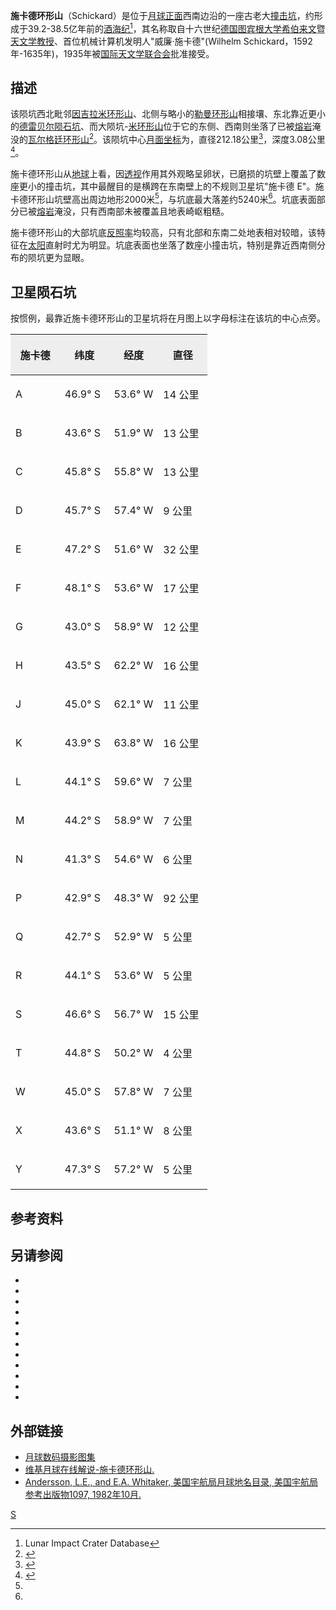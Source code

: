 {{coord|44.38|S|55.11|W|globe:Moon|display=title}}
{{lunar crater data|
 image=Schickard crater 4160 h2.jpg|240px|
 caption=[[月球轨道器4号|月球轨道器4号]]拍摄的图像|
 latitude=44.38|
 N_or_S=S|
 longitude=55.11|
 E_or_W=W|
 diameter=212.18公里|
 depth=3.08公里|
 colong=55|
 eponym=威廉·施卡德}}
'''施卡德环形山'''（Schickard）是位于[[月球正面|月球正面]]西南边沿的一座古老大[[撞击坑|撞击坑]]，约形成于39.2-38.5亿年前的[[酒海纪|酒海纪]]<ref name=LICD>Lunar Impact Crater Database</ref>，其名称取自十六世纪[[德国|德国]][[蒂宾根大学|图宾根大学]][[希伯来文|希伯来文]]暨[[天文学|天文学]][[教授|教授]]、首位机械计算机发明人"威廉·施卡德"(Wilhelm Schickard，1592年-1635年)，1935年被[[国际天文学联合会|国际天文学联合会]]批准接受。

==描述==

该陨坑西北毗邻[[因吉拉米环形山|因吉拉米环形山]]、北侧与略小的[[勒曼环形山|勒曼环形山]]相接壤、东北靠近更小的[[德雷贝尔陨石坑|德雷贝尔陨石坑]]、而大陨坑-[[米环形山|米环形山]]位于它的东侧、西南则坐落了已被[[熔岩|熔岩]]淹没的[[瓦尔格廷环形山|瓦尔格廷环形山]]<ref>{{Cite web |url=http://planetarynames.wr.usgs.gov/images/Lunar/lac_110_lo.pdf |title=Crater Schickard on LAC-110 map. |accessdate=2016-10-22 |archive-date=2013-02-20 |archive-url=https://web.archive.org/web/20130220194218/http://planetarynames.wr.usgs.gov/images/Lunar/lac_110_lo.pdf |dead-url=no }}</ref>。该陨坑中心[[月面坐标|月面坐标]]为{{Coord|44.38|S|55.11|W|globe:Moon|nogoogle=1|noosm=1}}，直径212.18公里<ref name="IAU">{{Cite web |url=http://planetarynames.wr.usgs.gov/Feature/5368 |title=Directory of the International Astronomical Union |access-date=2016-10-22 |archive-date=2019-12-07 |archive-url=https://web.archive.org/web/20191207112439/https://planetarynames.wr.usgs.gov/Feature/5368 |dead-url=no }}</ref>，深度3.08公里<ref>{{Cite web |url=http://fisherka.csolutionshosting.net/astronote/plan/craterdepth/html/CraterDepthFeatureNameWestfall.html |title=John E. Westfall's Atlas of the Lunar Terminator, Cambridge Univ. Press (2000) |accessdate=2016-10-22 |archive-date=2014-12-18 |archive-url=https://archive.today/20141218234310/http://fisherka.csolutionshosting.net/astronote/plan/craterdepth/html/CraterDepthFeatureNameWestfall.html |dead-url=yes }}</ref>。

施卡德环形山从[[地球|地球]]上看，因[[透视|透视]]作用其外观略呈卵状，已磨损的坑壁上覆盖了数座更小的撞击坑，其中最醒目的是横跨在东南壁上的不规则卫星坑"施卡德 E"。施卡德环形山坑壁高出周边地形2000米<ref name="LICD"/>，与坑底最大落差约5240米<ref name="LICD"/>。坑底表面部分已被[[熔岩|熔岩]]淹没，只有西南部未被覆盖且地表崎岖粗糙。

施卡德环形山的大部坑底[[反照率|反照率]]均较高，只有北部和东南二处地表相对较暗，该特征在[[太阳|太阳]]直射时尤为明显。坑底表面也坐落了数座小撞击坑，特别是靠近西南侧分布的陨坑更为显眼。

==卫星陨石坑==
按惯例，最靠近施卡德环形山的卫星坑将在月图上以字母标注在该坑的中心点旁。

{| class="wikitable"
!width="25%" style="background:#eeeeee;" |施卡德
!width="25%" style="background:#eeeeee;" |纬度
!width="25%" style="background:#eeeeee;" |经度
!width="25%" style="background:#eeeeee;" |直径
|- 
| A
| 46.9° S
| 53.6° W
| 14 公里
|- 
| B
| 43.6° S
| 51.9° W
| 13 公里
|- 
| C
| 45.8° S
| 55.8° W
| 13 公里
|- 
| D
| 45.7° S
| 57.4° W
| 9 公里
|- 
| E
| 47.2° S
| 51.6° W
| 32 公里
|- 
| F
| 48.1° S
| 53.6° W
| 17 公里
|- 
| G
| 43.0° S
| 58.9° W
| 12 公里
|- 
| H
| 43.5° S
| 62.2° W
| 16 公里
|- 
| J
| 45.0° S
| 62.1° W
| 11 公里
|- 
| K
| 43.9° S
| 63.8° W
| 16 公里
|- 
| L
| 44.1° S
| 59.6° W
| 7 公里
|- 
| M
| 44.2° S
| 58.9° W
| 7 公里
|- 
| N
| 41.3° S
| 54.6° W
| 6 公里
|- 
| P
| 42.9° S
| 48.3° W
| 92 公里
|- 
| Q
| 42.7° S
| 52.9° W
| 5 公里
|- 
| R
| 44.1° S
| 53.6° W
| 5 公里
|- 
| S
| 46.6° S
| 56.7° W
| 15 公里
|- 
| T
| 44.8° S
| 50.2° W
| 4 公里
|- 
| W
| 45.0° S
| 57.8° W
| 7 公里
|- 
| X
| 43.6° S
| 51.1° W
| 8 公里
|- 
| Y
| 47.3° S
| 57.2° W
| 5 公里
|}

==参考资料==
{{Reflist}}

==另请参阅==
* {{cite book
  | last1 = Andersson
  | first1 = L. E.
  | last2 = Whitaker
  | first2 = E. A.
  | authorlink2 = Ewen Whitaker
  | date = 1982
  | title = [[NASA|NASA]] Catalogue of Lunar Nomenclature
  | publisher = NASA RP-1097
  | ref = harv
  }}
* {{cite web
  | last = Blue
  | first = Jennifer
  | date = July 25, 2007
  | title = Gazetteer of Planetary Nomenclature
  | publisher = [[United_States_Geological_Survey|USGS]]
  | url = http://planetarynames.wr.usgs.gov/
  | accessdate = 2007-08-05
  | ref = harv
  | archive-date = 2015-05-26
  | archive-url = https://web.archive.org/web/20150526164842/http://planetarynames.wr.usgs.gov/
  | dead-url = no
  }}
* {{cite book
  | last1 = Bussey
  | first1 = B.
  | authorlink1 = Ben Bussey
  | last2 = Spudis
  | first2 = P.
  | authorlink2 = Paul Spudis
  | date = 2004
  | title = The Clementine Atlas of the Moon
  | publisher = Cambridge University Press
  | location = New York
  | isbn = 978-0-521-81528-4
  | ref = harv
  }}
* {{cite book
  | last1 = Cocks
  | first1 = Elijah E.
  | last2 = Cocks
  | first2 = Josiah C.
  | date = 1995
  | title = Who's Who on the Moon: A Biographical Dictionary of Lunar Nomenclature
  | url = https://archive.org/details/isbn_9780936389271
  | publisher = Tudor Publishers
  | isbn = 978-0-936389-27-1
  | ref = harv
  }}
* {{cite web
  | last = McDowell
  | first = Jonathan
  | date = July 15, 2007
  | url = http://host.planet4589.org/astro/lunar/
  | title = Lunar Nomenclature
  | publisher = Jonathan's Space Report
  | accessdate = 2007-10-24
  | ref = harv
  | archive-date = 2015-01-12
  | archive-url = https://web.archive.org/web/20150112233439/http://host.planet4589.org/astro/lunar/
  | dead-url = no
  }}
* {{cite journal| last1 = Menzel| first1 = D. H.| last2 = Minnaert| first2 = M.| last3 = Levin| first3 = B.| last4 = Dollfus| first4 = A.| last5 = Bell| first5 = B.| title = Report on Lunar Nomenclature by the Working Group of Commission 17 of the IAU| doi = 10.1007/BF00171763| journal = Space Science Reviews| volume = 12| issue = 2| pages = 136–186| date = 1971| bibcode = 1971SSRv...12..136M| ref = harv}}
* {{cite book
  | first = Patrick
  | last = Moore
  | authorlink = Patrick Moore
  | date = 2001
  | title = On the Moon
  | url = https://archive.org/details/patrickmooreonmo00patr
  | publisher = Sterling Publishing Co.
  | isbn = 978-0-304-35469-6
  | ref = harv
  }}
* {{cite book
  | first = Fred W.
  | last = Price
  | date = 1988
  | title = The Moon Observer's Handbook
  | publisher = Cambridge University Press
  | isbn = 978-0-521-33500-3
  | ref = harv
  }}
* {{cite book
  | last = Rükl
  | first = Antonín
  | authorlink = Antonín Rükl
  | date = 1990
  | title = Atlas of the Moon
  | publisher = Kalmbach Books
  | isbn = 978-0-913135-17-4
  | ref = harv
  }}
* {{cite book
  | last = Webb
  | first = Rev. T. W.
  | authorlink = Thomas William Webb
  | date = 1962
  | title = Celestial Objects for Common Telescopes
  | url = https://archive.org/details/celestialobjects00webb
  | edition = 6th revised
  | publisher = Dover
  | isbn = 978-0-486-20917-3
  | ref = harv
  }}
* {{cite book
  | first = Ewen A.
  | last = Whitaker
  | authorlink = Ewen Whitaker
  | date = 1999
  | title = Mapping and Naming the Moon
  | publisher = Cambridge University Press
  | isbn = 978-0-521-62248-6
  | ref = harv
  }}
* {{cite book
  | first = Peter T.
  | last = Wlasuk
  | date = 2000
  | title = Observing the Moon
  | publisher = Springer
  | isbn = 978-1-85233-193-1
  | ref = harv
 }}
{{refend}}

==外部链接==
*[http://www.lpi.usra.edu/resources/lunar_orbiter/bin/srch_nam.shtml?Schickard%7C0 月球数码摄影图集] {{Wayback|url=http://www.lpi.usra.edu/resources/lunar_orbiter/bin/srch_nam.shtml?Schickard%7C0 |date=20201127013335 }}
*[http://the-moon.wikispaces.com/Schickard 维基月球在线解说-施卡德环形山.] {{Wayback|url=http://the-moon.wikispaces.com/Schickard |date=20180601232218 }}
*[http://planet4589.org/astro/lunar/RP-1097.pdf Andersson, L.E., and E.A. Whitaker, 美国宇航局月球地名目录, 美国宇航局参考出版物1097, 1982年10月.] {{Wayback|url=http://planet4589.org/astro/lunar/RP-1097.pdf |date=20141006125838 }}

[[Category:月球环形山|S]]
{{月球環形山 (R-S)}}